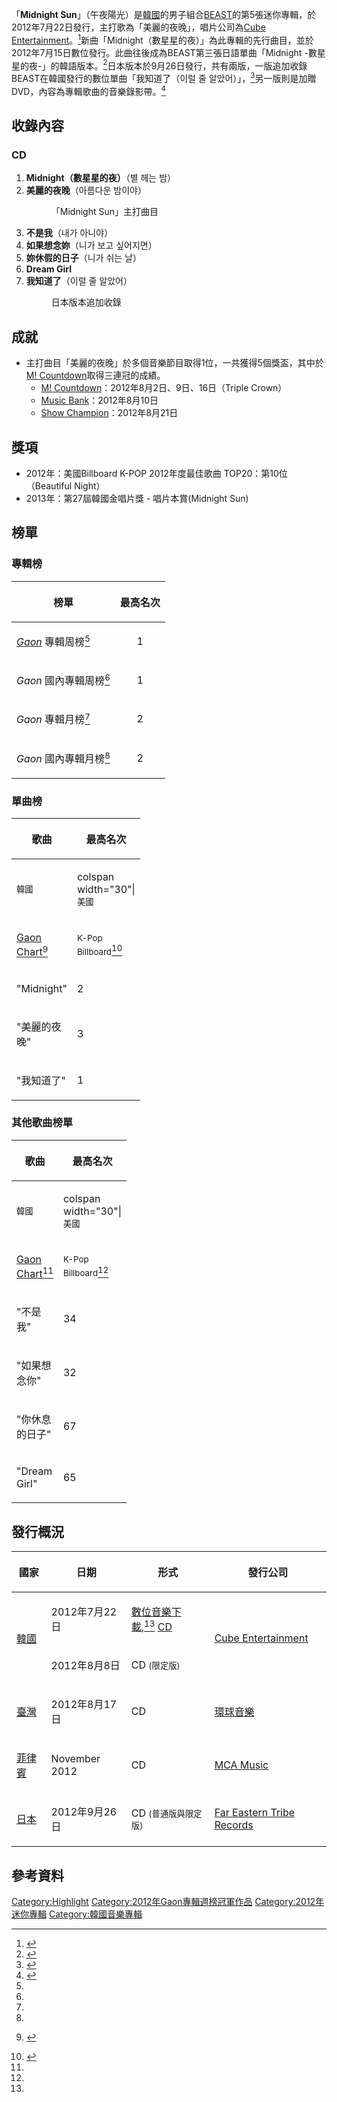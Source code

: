 
{{Infobox Album
| Name = Midnight Sun
| Cover = 
| Artist = [[BEAST|BEAST]] 
| Type = 迷你專輯
| Released = 2012年7月22日
| Recorded = 2012年
| Genre = [[K-POP|K-POP]]
| Length = 
| Label = [[Cube_Entertainment|Cube Entertainment]]
| Producer = 
| Certification  = 
| Chart position = 
| Reviews = 
| Last album            = [[SO_BEAST|SO BEAST]]<br />（2011年）
| This album            = '''Midnight Sun'''<br />（2012年）
| Next album            = [[The_First_Collage|The First Collage]]<br />（耀燮，2012年）
| Misc           = 
}}

「'''Midnight Sun'''」（午夜陽光）是[[韓國|韓國]]的男子組合[[BEAST|BEAST]]的第5張迷你專輯，於2012年7月22日發行，主打歌為「美麗的夜晚」，唱片公司為[[Cube_Entertainment|Cube Entertainment]]。<ref name=release>{{cite web|url=http://music.daum.net/album/main?album_id=626140|title=(EP) Midnight Sun / Daum 뮤직 :: 언제 어디서나 Music on Daum|date=2012-07-22|work=|accessdate=2012-08-01|language=Ko|archive-url=https://web.archive.org/web/20130624134640/http://music.daum.net/album/main?album_id=626140|archive-date=2013-06-24|dead-url=yes}}</ref>新曲「Midnight（數星星的夜）」為此專輯的先行曲目，並於2012年7月15日數位發行。此曲往後成為BEAST第三張日語單曲「Midnight -數星星的夜-」的韓語版本。<ref name=midnight>{{cite web|url=http://music.daum.net/album/main?album_id=624589|title=(싱글) Midnight (별 헤는 밤) / Daum 뮤직 :: 언제 어디서나 Music on Daum|date=2012-07-15|work=|accessdate=2012-08-01|language=Ko|archive-url=https://web.archive.org/web/20130623115848/http://music.daum.net/album/main?album_id=624589|archive-date=2013-06-23|dead-url=yes}}</ref>日本版本於9月26日發行，共有兩版，一版追加收錄BEAST在韓國發行的數位單曲「我知道了（이럴 줄 알았어）」，<ref name=iknewit>{{cite web|url=http://music.daum.net/album/main?album_id=592764|title=(싱글) 이럴 줄 알았어 / Daum 뮤직 :: 언제 어디서나 Music on Daum|date=2012-01-26 (GMT+9)|work=|accessdate=2012-08-17|language=Ko|archive-url=https://web.archive.org/web/20120127152250/http://music.daum.net/album/main?album_id=592764|archive-date=2012-01-27|dead-url=yes}}</ref>另一版則是加贈DVD，內容為專輯歌曲的音樂錄影帶。<ref name=japancdonly>{{cite web|url=http://store.universal-music.co.jp/fs/artist/umcf1079|title=BEAST / MIDNIGHT SUN -JAPAN EDITION-【CD】【2012年9月26日発売】 / BEAST / UNIVERSAL MUSIC STORE|date=2012-08-18|work=|publisher=[[Universal_Music_Group|Universal Music Group]]|accessdate=2012-08-17|language=Ja|archive-date=2015-01-21|archive-url=https://web.archive.org/web/20150121194217/http://store.universal-music.co.jp/fs/artist/umcf1079|dead-url=no}}</ref>

==收錄內容==
===CD===
#'''Midnight（數星星的夜）'''（별 헤는 밤）
#'''美麗的夜晚'''（아름다운 밤이야）
#:「Midnight Sun」主打曲目
#'''不是我'''（내가 아니야）
#'''如果想念妳'''（니가 보고 싶어지면）
#'''妳休假的日子'''（니가 쉬는 날）
#'''Dream Girl'''
#'''我知道了'''（이럴 줄 알았어）
#:日本版本追加收錄


== 成就 ==
* 主打曲目「美麗的夜晚」於多個音樂節目取得1位，一共獲得5個獎盃，其中於[[M!_Countdown|M! Countdown]]取得三連冠的成績。
**[[M!_Countdown|M! Countdown]]：2012年8月2日、9日、16日（Triple Crown）
**[[Music_Bank|Music Bank]]：2012年8月10日
**[[Show_Champion|Show Champion]]：2012年8月21日

== 獎項 ==
* 2012年：美國Billboard K-POP 2012年度最佳歌曲 TOP20：第10位（Beautiful Night）
* 2013年：第27屆韓國金唱片獎 - 唱片本賞(Midnight Sun)

==榜單==
===專輯榜===
{| class="wikitable sortable"
!榜單 
!最高名次
|-
|''[[Gaon_Chart|Gaon]]'' 專輯周榜<ref name=gaon />
|align="center"| 1
|-
|''Gaon'' 國內專輯周榜<ref name=gaon />
|align="center"| 1
|-
|''Gaon'' 專輯月榜<ref name=gaon />
|align="center"| 2
|-
|''Gaon'' 國內專輯月榜<ref name=gaon />
|align="center"| 2
|}

===單曲榜===
{| class="wikitable sortable" style="text-align:center;"
! rowspan="3" | 歌曲
! colspan="9" | 最高名次
|-
!colspan="1" width="30"|<small>韓國</small>
!colspan width="30"|<small>美國</small>
|- style="font-size:smaller;"
! [[Gaon_Chart|Gaon Chart]]<ref name=gaon>{{Ko icon}} {{cite web |url=http://www.gaonchart.co.kr/main/section/search/list.gaon?Search_str=%EB%B9%84%EC%8A%A4%ED%8A%B8 |title=Gaon Search - BEAST |date=2012-08-01 |publisher=Gaon |accessdate=2013-10-31 |archive-date=2012-06-15 |archive-url=https://web.archive.org/web/20120615221703/http://www.gaonchart.co.kr/main/section/search/list.gaon?Search_str=%EB%B9%84%EC%8A%A4%ED%8A%B8 |dead-url=no }}</ref>
!width="30"|<small>K-Pop Billboard</small><ref name=billboard>{{cite web|url=http://www.billboard.com/artist/383493/beast/chart?f=1175|title=Korea K-Pop Hot 100 Music Chart|date=2011-08-25|work=|publisher=Billboard|accessdate=2012-04-14|language=en|archive-date=2014-06-29|archive-url=https://web.archive.org/web/20140629121950/http://www.billboard.com/artist/383493/beast/chart?f=1175|dead-url=no}}</ref>
|-
| align="left" | "Midnight"
| 2
| 6
|-
| align="left" | "美麗的夜晚"
| 3
| 4
|-
| align="left" | "我知道了"
| 1
| 3
|}

===其他歌曲榜單===
{| class="wikitable sortable" style="text-align:center;"
! rowspan="3" | 歌曲
! colspan="9" | 最高名次
|-
!colspan="1" width="30"|<small>韓國
!colspan width="30"|<small>美國
|- style="font-size:smaller;"
! [[Gaon_Chart|Gaon Chart]]<ref name=gaon />
!width="30"|<small>K-Pop Billboard</small><ref name=billboard />
|-
| align="left" | "不是我"
| 34
| 42
|-
| align="left" | "如果想念你"
| 32
| 22
|-
| align="left" | "你休息的日子"
| 67
| 62
|-
| align="left" | "Dream Girl"
| 65
| 52
|}

==發行概況==
{| class="wikitable"
! 國家 !!日期 !!形式 !!發行公司
|-
| rowspan="2"|[[韓國|韓國]]
| 2012年7月22日
| [[數位音樂下載|數位音樂下載]],<ref name=release /> [[Compact_Disc|CD]]
| rowspan="2"|[[Cube_Entertainment|Cube Entertainment]]
|-
| 2012年8月8日
| CD <small>(限定版)</small>
|-
| rowspan="1"|[[臺灣|臺灣]]
| 2012年8月17日
| CD
| rowspan="1"|[[環球音樂|環球音樂]]
|-
| rowspan="1"|[[菲律賓|菲律賓]]
| November 2012
| CD
| rowspan="1"|[[MCA_Records|MCA Music]]
|-
| rowspan="1"|[[日本|日本]]
| 2012年9月26日
| CD <small>(普通版與限定版)</small> 
| rowspan="1"|[[Universal_Music_Group|Far Eastern Tribe Records]]
|}

==參考資料==
{{reflist}}


{{BEAST}}
{{Gaon專輯週榜冠軍 (2012年)|2013年7月28日－8月4日，共2週}}

{{DEFAULTSORT:Midnight Sun}}
[[Category:Highlight|Category:Highlight]]
[[Category:2012年Gaon專輯週榜冠軍作品|Category:2012年Gaon專輯週榜冠軍作品]]
[[Category:2012年迷你專輯|Category:2012年迷你專輯]]
[[Category:韓國音樂專輯|Category:韓國音樂專輯]]